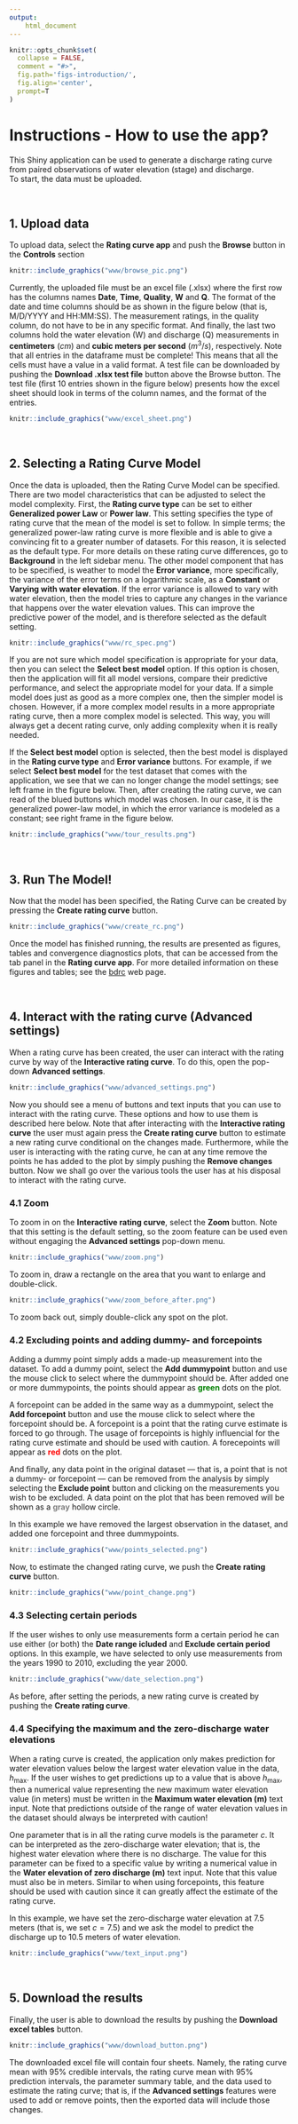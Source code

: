 ```yaml
---
output: 
    html_document
---
```


```r
knitr::opts_chunk$set(
  collapse = FALSE,
  comment = "#>",
  fig.path='figs-introduction/',
  fig.align='center',
  prompt=T
)
```

# Instructions - How to use the app?

This Shiny application can be used to generate a discharge rating curve from paired observations of water elevation (stage) and discharge. 
<br /> 
To start, the data must be uploaded.

<br />

## 1. Upload data


To upload data, select the **Rating curve app** and push the **Browse** button in the **Controls** section

```r
knitr::include_graphics("www/browse_pic.png")
```

Currently, the uploaded file must be an excel file (.xlsx) where the first row has the columns names **Date**, **Time**, **Quality**, **W** and **Q**. The format of the date and time columns should be as shown in the figure below (that is, M/D/YYYY and HH:MM:SS). The measurement ratings, in the quality column, do not have to be in any specific format. And finally, the last two columns hold the water elevation (W) and discharge (Q) measurements in **centimeters** ($cm$) and **cubic meters per second** ($m^3/s$), respectively. Note that all entries in the dataframe must be complete! This means that all the cells must have a value in a valid format. A test file can be downloaded by pushing the **Download .xlsx test file** button above the Browse button. The test file (first 10 entries shown in the figure below) presents how the excel sheet should look in terms of the column names, and the format of the entries.

```r
knitr::include_graphics("www/excel_sheet.png")
```

<br />

## 2. Selecting a Rating Curve Model

Once the data is uploaded, then the Rating Curve Model can be specified. There are two model characteristics that can be adjusted to select the model complexity. First, the **Rating curve type** can be set to either **Generalized power Law** or **Power law**. This setting specifies the type of rating curve that the mean of the model is set to follow. In simple terms; the generalized power-law rating curve is more flexible and is able to give a convincing fit to a greater number of datasets. For this reason, it is selected as the default type. For more details on these rating curve differences, go to **Background** in the left sidebar menu. The other model component that has to be specified, is weather to model the **Error variance**, more specifically, the variance of the error terms on a logarithmic scale, as a **Constant** or **Varying with water elevation**. If the error variance is allowed to vary with water elevation, then the model tries to capture any changes in the variance that happens over the water elevation values. This can improve the predictive power of the model, and is therefore selected as the default setting.


```r
knitr::include_graphics("www/rc_spec.png")
```

If you are not sure which model specification is appropriate for your data, then you can select the **Select best model** option. If this option is chosen, then the application will fit all model versions, compare their predictive performance, and select the appropriate model for your data. If a simple model does just as good as a more complex one, then the simpler model is chosen. However, if a more complex model results in a more appropriate rating curve, then a more complex model is selected. This way, you will always get a decent rating curve, only adding complexity when it is really needed.

If the **Select best model** option is selected, then the best model is displayed in the **Rating curve type** and **Error variance** buttons. For example, if we select **Select best model** for the test dataset that comes with the application, we see that we can no longer change the model settings; see left frame in the figure below. Then, after creating the rating curve, we can read of the blued buttons which model was chosen. In our case, it is the generalized power-law model, in which the error variance is modeled as a constant; see right frame in the figure below.

```r
knitr::include_graphics("www/tour_results.png")
```

<br />

## 3. Run The Model!

Now that the model has been specified, the Rating Curve can be created by pressing the **Create rating curve** button.


```r
knitr::include_graphics("www/create_rc.png")
```


Once the model has finished running, the results are presented as figures, tables and convergence diagnostics plots, that can be accessed from the tab panel in the **Rating curve app**. For more detailed information on these figures and tables; see the [bdrc](https://sor16.github.io/bdrc/articles/introduction.html) web page.

<br />

## 4. Interact with the rating curve (Advanced settings)

When a rating curve has been created, the user can interact with the rating curve by way of the **Interactive rating curve**. To do this, open the pop-down **Advanced settings**. 

```r
knitr::include_graphics("www/advanced_settings.png")
```

Now you should see a menu of buttons and text inputs that you can use to interact with the rating curve. These options and how to use them is described here below. Note that after interacting with the **Interactive rating curve** the user must again press the **Create rating curve** button to estimate a new rating curve conditional on the changes made. Furthermore, while the user is interacting with the rating curve, he can at any time remove the points he has added to the plot by simply pushing the **Remove changes** button. Now we shall go over the various tools the user has at his disposal to interact with the rating curve.

### 4.1 Zoom

To zoom in on the **Interactive rating curve**, select the **Zoom** button. Note that this setting is the default setting, so the zoom feature can be used even without engaging the **Advanced settings** pop-down menu.

```r
knitr::include_graphics("www/zoom.png")
```

To zoom in, draw a rectangle on the area that you want to enlarge and double-click. 

```r
knitr::include_graphics("www/zoom_before_after.png")
```

To zoom back out, simply double-click any spot on the plot.

### 4.2 Excluding points and adding dummy- and forcepoints

Adding a dummy point simply adds a made-up measurement into the dataset. To add a dummy point, select the **Add dummypoint** button and use the mouse click to select where the dummypoint should be. After added one or more dummypoints, the points should appear as <span style="font-weight: bold; color:green">green</span> dots on the plot. 

A forcepoint can be added in the same way as a dummypoint, select the **Add forcepoint** button and use the mouse click to select where the forcepoint should be. A forcepoint is a point that the rating curve estimate is forced to go through. The usage of forcepoints is highly influencial for the rating curve estimate and should be used with caution. A forecepoints will appear as <span style="font-weight: bold; color:red">red</span> dots on the plot.

And finally, any data point in the original dataset --- that is, a point that is not a dummy- or forcepoint --- can be removed from the analysis by simply selecting the **Exclude point** button and clicking on the measurements you wish to be excluded. A data point on the plot that has been removed will be shown as a <span style="font-weight: bold; color:gray">gray</span> hollow circle.

In this example we have removed the largest observation in the dataset, and added one forcepoint and three dummypoints.


```r
knitr::include_graphics("www/points_selected.png")
```


Now, to estimate the changed rating curve, we push the **Create rating curve** button. 

```r
knitr::include_graphics("www/point_change.png")
```

### 4.3 Selecting certain periods

If the user wishes to only use measurements form a certain period he can use either (or both) the **Date range icluded** and **Exclude certain period** options. In this example, we have selected to only use measurements from the years 1990 to 2010, excluding the year 2000.

```r
knitr::include_graphics("www/date_selection.png")
```

As before, after setting the periods, a new rating curve is created by pushing the **Create rating curve**.

### 4.4 Specifying the maximum and the zero-discharge water elevations

When a rating curve is created, the application only makes prediction for water elevation values below the largest water elevation value in the data, $h_{\max}$. If the user wishes to get predictions up to a value that is above $h_{\max}$, then a numerical value representing the new maximum water elevation value (in meters) must be written in the **Maximum water elevation (m)** text input. Note that predictions outside of the range of water elevation values in the dataset should always be interpreted with caution!

One parameter that is in all the rating curve models is the parameter $c$. It can be interpreted as the zero-discharge water elevation; that is, the highest water elevation where there is no discharge. The value for this parameter can be fixed to a specific value by writing a numerical value in the **Water elevation of zero discharge (m)** text input. Note that this value must also be in meters. Similar to when using forcepoints, this feature should be used with caution since it can greatly affect the estimate of the rating curve.

In this example, we have set the zero-discharge water elevation at 7.5 meters (that is, we set $c=7.5$) and we ask the model to predict the discharge up to 10.5 meters of water elevation.

```r
knitr::include_graphics("www/text_input.png")
```

<br />

## 5. Download the results

Finally, the user is able to download the results by pushing the **Download excel tables** button.

```r
knitr::include_graphics("www/download_button.png")
```

The downloaded excel file will contain four sheets. Namely, the rating curve mean with 95% credible intervals, the rating curve mean with 95% prediction intervals, the parameter summary table, and the data used to estimate the rating curve; that is, if the **Advanced settings** features were used to add or remove points, then the exported data will include those changes.

 
<br />
<br />

